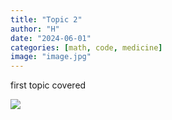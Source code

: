 ```yaml
---
title: "Topic 2"
author: "H"
date: "2024-06-01"
categories: [math, code, medicine]
image: "image.jpg"
---
```


first topic covered

![](thumbnail.jpg)
